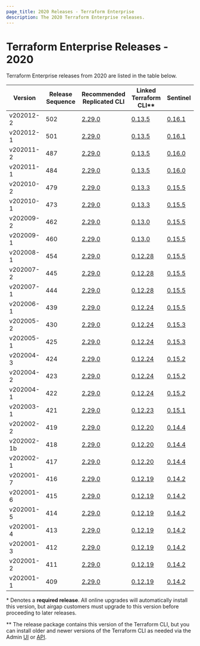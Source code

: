 ```yaml
---
page_title: 2020 Releases - Terraform Enterprise
description: The 2020 Terraform Enterprise releases.
---
```


# Terraform Enterprise Releases - 2020

Terraform Enterprise releases from 2020 are listed in the table below.

| Version    | Release Sequence | Recommended<br /> Replicated CLI                                     | Linked <br />Terraform CLI**                                         | Sentinel                                                                       |
| ---------- | ---------------- | -------------------------------------------------------------------- | ----------------------------------------------------------------------- | ------------------------------------------------------------------------------ |
| v202012-2  | 502              | [2.29.0](https://release-notes.replicated.com/release-notes/2.29.0/) | [0.13.5](https://github.com/hashicorp/terraform/releases/tag/v0.13.5)   | [0.16.1](https://docs.hashicorp.com/sentinel/changelog#0-16-1-october-21-2020) |
| v202012-1  | 501              | [2.29.0](https://release-notes.replicated.com/release-notes/2.29.0/) | [0.13.5](https://github.com/hashicorp/terraform/releases/tag/v0.13.5)   | [0.16.1](https://docs.hashicorp.com/sentinel/changelog#0-16-1-october-21-2020) |
| v202011-2  | 487              | [2.29.0](https://release-notes.replicated.com/release-notes/2.29.0/) | [0.13.5](https://github.com/hashicorp/terraform/releases/tag/v0.13.5)   | [0.16.0](https://docs.hashicorp.com/sentinel/changelog#0-16-0-october-14-2020) |
| v202011-1  | 484              | [2.29.0](https://release-notes.replicated.com/release-notes/2.29.0/) | [0.13.5](https://github.com/hashicorp/terraform/releases/tag/v0.13.5)   | [0.16.0](https://docs.hashicorp.com/sentinel/changelog#0-16-0-october-14-2020) |
| v202010-2  | 479              | [2.29.0](https://release-notes.replicated.com/release-notes/2.29.0/) | [0.13.3](https://github.com/hashicorp/terraform/releases/tag/v0.13.3)   | [0.15.5](https://docs.hashicorp.com/sentinel/changelog#0-15-5-may-20-2020)     |
| v202010-1  | 473              | [2.29.0](https://release-notes.replicated.com/release-notes/2.29.0/) | [0.13.3](https://github.com/hashicorp/terraform/releases/tag/v0.13.3)   | [0.15.5](https://docs.hashicorp.com/sentinel/changelog#0-15-5-may-20-2020)     |
| v202009-2  | 462              | [2.29.0](https://release-notes.replicated.com/release-notes/2.29.0/) | [0.13.0](https://github.com/hashicorp/terraform/releases/tag/v0.13.0)   | [0.15.5](https://docs.hashicorp.com/sentinel/changelog#0-15-5-may-20-2020)     |
| v202009-1  | 460              | [2.29.0](https://release-notes.replicated.com/release-notes/2.29.0/) | [0.13.0](https://github.com/hashicorp/terraform/releases/tag/v0.13.0)   | [0.15.5](https://docs.hashicorp.com/sentinel/changelog#0-15-5-may-20-2020)     |
| v202008-1  | 454              | [2.29.0](https://release-notes.replicated.com/release-notes/2.29.0/) | [0.12.28](https://github.com/hashicorp/terraform/releases/tag/v0.12.28) | [0.15.5](https://docs.hashicorp.com/sentinel/changelog#0-15-5-may-20-2020)     |
| v202007-2  | 445              | [2.29.0](https://release-notes.replicated.com/release-notes/2.29.0/) | [0.12.28](https://github.com/hashicorp/terraform/releases/tag/v0.12.28) | [0.15.5](https://docs.hashicorp.com/sentinel/changelog#0-15-5-may-20-2020)     |
| v202007-1  | 444              | [2.29.0](https://release-notes.replicated.com/release-notes/2.29.0/) | [0.12.28](https://github.com/hashicorp/terraform/releases/tag/v0.12.28) | [0.15.5](https://docs.hashicorp.com/sentinel/changelog#0-15-5-may-20-2020)     |
| v202006-1  | 439              | [2.29.0](https://release-notes.replicated.com/release-notes/2.29.0/) | [0.12.24](https://github.com/hashicorp/terraform/releases/tag/v0.12.24) | [0.15.5](https://docs.hashicorp.com/sentinel/changelog#0-15-5-may-20-2020)     |
| v202005-2  | 430              | [2.29.0](https://release-notes.replicated.com/release-notes/2.29.0/) | [0.12.24](https://github.com/hashicorp/terraform/releases/tag/v0.12.24) | [0.15.3](https://docs.hashicorp.com/sentinel/changelog#0-15-3-april-16-2020)   |
| v202005-1  | 425              | [2.29.0](https://release-notes.replicated.com/release-notes/2.29.0/) | [0.12.24](https://github.com/hashicorp/terraform/releases/tag/v0.12.24) | [0.15.3](https://docs.hashicorp.com/sentinel/changelog#0-15-3-april-16-2020)   |
| v202004-3  | 424              | [2.29.0](https://release-notes.replicated.com/release-notes/2.29.0/) | [0.12.24](https://github.com/hashicorp/terraform/releases/tag/v0.12.24) | [0.15.2](https://docs.hashicorp.com/sentinel/changelog#0-15-2-april-2-2020)    |
| v202004-2  | 423              | [2.29.0](https://release-notes.replicated.com/release-notes/2.29.0/) | [0.12.24](https://github.com/hashicorp/terraform/releases/tag/v0.12.24) | [0.15.2](https://docs.hashicorp.com/sentinel/changelog#0-15-2-april-2-2020)    |
| v202004-1  | 422              | [2.29.0](https://release-notes.replicated.com/release-notes/2.29.0/) | [0.12.24](https://github.com/hashicorp/terraform/releases/tag/v0.12.24) | [0.15.2](https://docs.hashicorp.com/sentinel/changelog#0-15-2-april-2-2020)    |
| v202003-1  | 421              | [2.29.0](https://release-notes.replicated.com/release-notes/2.29.0/) | [0.12.23](https://github.com/hashicorp/terraform/releases/tag/v0.12.23) | [0.15.1](https://docs.hashicorp.com/sentinel/changelog#0.15.1-october-21-2020) |
| v202002-2  | 419              | [2.29.0](https://release-notes.replicated.com/release-notes/2.29.0/) | [0.12.20](https://github.com/hashicorp/terraform/releases/tag/v0.12.20) | [0.14.4](https://docs.hashicorp.com/sentinel/changelog#0-14-4-february-6-2020) |
| v202002-1b | 418              | [2.29.0](https://release-notes.replicated.com/release-notes/2.29.0/) | [0.12.20](https://github.com/hashicorp/terraform/releases/tag/v0.12.20) | [0.14.4](https://docs.hashicorp.com/sentinel/changelog#0-14-4-february-6-2020) |
| v202002-1  | 417              | [2.29.0](https://release-notes.replicated.com/release-notes/2.29.0/) | [0.12.20](https://github.com/hashicorp/terraform/releases/tag/v0.12.20) | [0.14.4](https://docs.hashicorp.com/sentinel/changelog#0-14-4-february-6-2020) |
| v202001-7  | 416              | [2.29.0](https://release-notes.replicated.com/release-notes/2.29.0/) | [0.12.19](https://github.com/hashicorp/terraform/releases/tag/v0.12.19) | [0.14.2](https://docs.hashicorp.com/sentinel/changelog#0-14-2-january-15-2020) |
| v202001-6  | 415              | [2.29.0](https://release-notes.replicated.com/release-notes/2.29.0/) | [0.12.19](https://github.com/hashicorp/terraform/releases/tag/v0.12.19) | [0.14.2](https://docs.hashicorp.com/sentinel/changelog#0-14-2-january-15-2020) |
| v202001-5  | 414              | [2.29.0](https://release-notes.replicated.com/release-notes/2.29.0/) | [0.12.19](https://github.com/hashicorp/terraform/releases/tag/v0.12.19) | [0.14.2](https://docs.hashicorp.com/sentinel/changelog#0-14-2-january-15-2020) |
| v202001-4  | 413              | [2.29.0](https://release-notes.replicated.com/release-notes/2.29.0/) | [0.12.19](https://github.com/hashicorp/terraform/releases/tag/v0.12.19) | [0.14.2](https://docs.hashicorp.com/sentinel/changelog#0-14-2-january-15-2020) |
| v202001-3  | 412              | [2.29.0](https://release-notes.replicated.com/release-notes/2.29.0/) | [0.12.19](https://github.com/hashicorp/terraform/releases/tag/v0.12.19) | [0.14.2](https://docs.hashicorp.com/sentinel/changelog#0-14-2-january-15-2020) |
| v202001-2  | 411              | [2.29.0](https://release-notes.replicated.com/release-notes/2.29.0/) | [0.12.19](https://github.com/hashicorp/terraform/releases/tag/v0.12.19) | [0.14.2](https://docs.hashicorp.com/sentinel/changelog#0-14-2-january-15-2020) |
| v202001-1  | 409              | [2.29.0](https://release-notes.replicated.com/release-notes/2.29.0/) | [0.12.19](https://github.com/hashicorp/terraform/releases/tag/v0.12.19) | [0.14.2](https://docs.hashicorp.com/sentinel/changelog#0-14-2-january-15-2020) |

\* Denotes a <strong>required release</strong>. All online upgrades will automatically install this version, but airgap customers must upgrade to this version before proceeding to later releases.

** The release package contains this version of the Terraform CLI, but you can install older and newer versions of the Terraform CLI as needed via the Admin [UI](/terraform/enterprise/application-administration/resources#managing-terraform-versions) or [API](/terraform/enterprise/api-docs/admin/terraform-versions).

